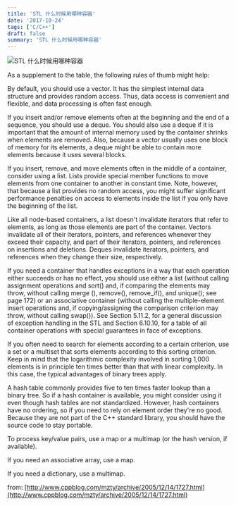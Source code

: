 ```yaml
---
title: 'STL 什么时候用哪种容器'
date: '2017-10-24'
tags: ['C/C++']
draft: false
summary: 'STL 什么时候用哪种容器'
---
```


![STL 什么时候用哪种容器](http://hi.csdn.net/attachment/201202/12/8605981_1329056420L5o2.png)

As a supplement to the table, the following rules of thumb might help:

By default, you should use a vector. It has the simplest internal data structure and provides random access. Thus, data access is convenient and flexible, and data processing is often fast enough.

If you insert and/or remove elements often at the beginning and the end of a sequence, you should use a deque. You should also use a deque if it is important that the amount of internal memory used by the container shrinks when elements are removed. Also, because a vector usually uses one block of memory for its elements, a deque might be able to contain more elements because it uses several blocks.

If you insert, remove, and move elements often in the middle of a container, consider using a list. Lists provide special member functions to move elements from one container to another in constant time. Note, however, that because a list provides no random access, you might suffer significant performance penalties on access to elements inside the list if you only have the beginning of the list.

Like all node-based containers, a list doesn't invalidate iterators that refer to elements, as long as those elements are part of the container. Vectors invalidate all of their iterators, pointers, and references whenever they exceed their capacity, and part of their iterators, pointers, and references on insertions and deletions. Deques invalidate iterators, pointers, and references when they change their size, respectively.

If you need a container that handles exceptions in a way that each operation either succeeds or has no effect, you should use either a list (without calling assignment operations and sort() and, if comparing the elements may throw, without calling merge (), remove(), remove_if(), and unique(); see page 172) or an associative container (without calling the multiple-element insert operations and, if copying/assigning the comparison criterion may throw, without calling swap()). See Section 5.11.2, for a general discussion of exception handling in the STL and Section 6.10.10, for a table of all container operations with special guarantees in face of exceptions.

If you often need to search for elements according to a certain criterion, use a set or a multiset that sorts elements according to this sorting criterion. Keep in mind that the logarithmic complexity involved in sorting 1,000 elements is in principle ten times better than that with linear complexity. In this case, the typical advantages of binary trees apply.

A hash table commonly provides five to ten times faster lookup than a binary tree. So if a hash container is available, you might consider using it even though hash tables are not standardized. However, hash containers have no ordering, so if you need to rely on element order they're no good. Because they are not part of the C++ standard library, you should have the source code to stay portable.

To process key/value pairs, use a map or a multimap (or the hash version, if available).

If you need an associative array, use a map.

If you need a dictionary, use a multimap.

from: [http://www.cppblog.com/mzty/archive/2005/12/14/1727.html](http://www.cppblog.com/mzty/archive/2005/12/14/1727.html)